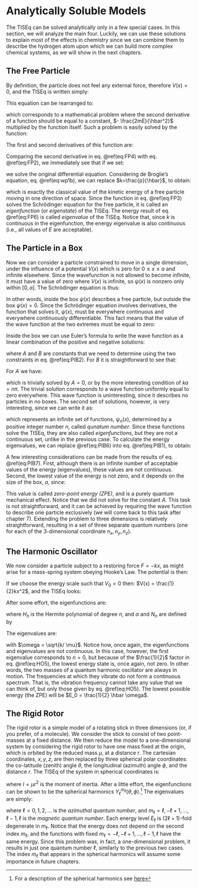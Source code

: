 # Analytically Soluble Models {#Models}

The TISEq can be solved analytically only in a few special cases. In this section, we will analyze the main four. Luckily, we can use these solutions to explain most of the effects in chemistry since we can combine them to describe the hydrogen atom upon which we can build more complex chemical systems, as we will show in the next chapters.

## The Free Particle

By definition, the particle does not feel any external force, therefore $V(x)=0$, and the TISEq is written simply:

\begin{equation}
- \frac{\hbar^2}{2m} \frac{d^2\psi}{dx^2} = E \psi(x).
(\#eq:FP1)
\end{equation}

This equation can be rearranged to:

\begin{equation}
\frac{d^2\psi}{dx^2} =- \frac{2mE}{\hbar^2} \psi(x),
(\#eq:FP2)
\end{equation}

which corresponds to a mathematical problem where the second derivative of a function should be equal to a constant, $- \frac{2mE}{\hbar^2}$ multiplied by the function itself. Such a problem is easily solved by the function:

\begin{equation}
\psi(x) = A \exp(\pm ikx).
(\#eq:FP3)
\end{equation}

The first and second derivatives of this function are:

\begin{equation}
\begin{aligned}
\frac{d \psi(x)}{dx} &= \pm ik A \exp(\pm ikx) = \pm ik \psi(x) \\
\frac{d^2 \psi(x)}{dx^2} &= \mp k^2  A \exp(\pm ikx) = -(\pm k^2) \psi(x). 
\end{aligned}
(\#eq:FP4)
\end{equation}

Comparing the second derivative in eq. \@ref(eq:FP4) with eq. \@ref(eq:FP2), we immediately see that if we set:

\begin{equation}
k^2 = \frac{2mE}{\hbar^2},
(\#eq:FP5)
\end{equation}

we solve the original differential equation. Considering de Broglie's equation, eq. \@ref(eq:wp1b), we can replace $k=\frac{p}{\hbar}$, to obtain:

\begin{equation}
E = \frac{k^2 \hbar^2}{2m} = \frac{p^2}{2m},
(\#eq:FP6)
\end{equation}

which is exactly the classical value of the kinetic energy of a free particle moving in one direction of space. Since the function in eq. \@ref(eq:FP3) solves the Schrödinger equation for the free particle, it is called an *eigenfunction* (or *eigenstate*) of the TISEq. The energy result of eq. \@ref(eq:FP6) is called *eigenvalue* of the TISEq. Notice that, since $k$ is continuous in the eigenfunction, the energy eigenvalue is also continuous (i.e., all values of $E$ are acceptable).

## The Particle in a Box {#rigidrotor}

Now we can consider a particle constrained to move in a single dimension, under the influence of a potential $V(x)$ which is zero for  $0 \leq x \leq a$ and infinite elsewhere. Since the wavefunction is not allowed to become infinite, it must have a value of zero where $V(x)$ is infinite, so $\psi(x)$ is nonzero only within $[0,a]$. The Schrödinger equation is thus:

\begin{equation}
- \frac{\hbar^2}{2m} \frac{d^2\psi}{dx^2} = E \psi(x)
\qquad 0 \leq x \leq a.
(\#eq:PIB1)
\end{equation}

In other words, inside the box $\psi(x)$ describes a free particle, but outside the box $\psi(x)=0$. Since the Schrödinger equation involves derivatives, the function that solves it, $\psi(x)$, must be everywhere continuous and everywhere continuously differentiable. This fact means that the value of the wave function at the two extremes must be equal to zero:

\begin{equation}
\psi(0)=\psi(a)=0.
(\#eq:PIB2)
\end{equation}

Inside the box we can use Euler's formula to write the wave function as a linear combination of the positive and negative solutions:

\begin{equation}
\psi(x)=A \exp(\pm ix)=A \sin kx + B \cos kx,
(\#eq:PIB3)
\end{equation}

where $A$ and $B$ are constants that we need to determine using the two constraints in eq. \@ref(eq:PIB2). For $B$ it is straightforward to see that:

\begin{equation}
\psi(0)= 0 + B =0 \; \implies \; B=0.
(\#eq:PIB4)
\end{equation}

For $A$ we have:

\begin{equation}
\psi(a)= A\sin ka = 0,
(\#eq:PIB5)
\end{equation}

which is trivially solved by $A=0$, or by the more interesting condition of $ka=n\pi$. The trivial solution corresponds to a wave function uniformly equal to zero everywhere. This wave function is uninteresting, since it describes no particles in no boxes. The second set of solutions, however, is very interesting, since we can write it as:

\begin{equation}
\psi_n(x)= A\sin\left(\frac{n\pi x}{a} \right)\quad n=1,2,\ldots,\infty,
(\#eq:PIB6)
\end{equation}

which represents an infinite set of functions, $\psi_n(x)$, determined by a positive integer number $n$, called *qunatum number*. Since these functions solve the TISEq, they are also called *eigenfunctions*, but they are not a continuous set, unlike in the previous case. To calculate the energy eigenvalues, we can replace \@ref(eq:PIB6) into eq. \@ref(eq:PIB1), to obtain:

\begin{equation}
E_n = \frac{h^2 n^2}{8 m a^2} \quad n=1,2,\ldots,\infty.
(\#eq:PIB7)
\end{equation}

A few interesting considerations can be made from the results of eq. \@ref(eq:PIB7). First, although there is an infinite number of acceptable values of the energy (eigenvalues), these values are not continuous. Second, the lowest value of the energy is not zero, and it depends on the size of the box, $a$, since:

\begin{equation}
E_1 = \frac{h^2 }{8 m a^2} \neq 0.
(\#eq:PIB8)
\end{equation}

This value is called *zero-point energy (ZPE)*, and is a purely quantum mechanical effect. Notice that we did not solve for the constant $A$. This task is not straightforward, and it can be achieved by requiring the wave function to describe one particle exclusively (we will come back to this task after chapter 7). Extending the problem to three dimensions is relatively straightforward, resulting in a set of three separate quantum numbers (one for each of the 3-dimensional coordinate $n_x,n_y,n_z$).

## The Harmonic Oscillator

We now consider a particle subject to a restoring force $F = -kx$, as might arise for a mass-spring system obeying Hooke's Law. The potential is then:

\begin{equation}
V(x) = - \int_{-\infty}^{\infty} (-kx) dx = V_0 + \frac{1}{2} kx^2.
(\#eq:HO1)
\end{equation}

If we choose the energy scale such that $V_0 = 0$ then:  $V(x) = \frac{1}{2}kx^2$, and the TISEq looks:

\begin{equation}
- \frac{\hbar^2}{2 \mu} \frac{d^2\psi}{dx^2} + \frac{1}{2} kx^2 \psi(x) =
E \psi(x)
(\#eq:HO2)
\end{equation}

After some effort, the eigenfunctions are:

\begin{equation}
\psi_n(x) = N_n H_n(\alpha^{1/2} x) e^{-\alpha x^2 / 2} \quad n=0,1,2,\ldots,\infty,
(\#eq:HO3)
\end{equation}

where $H_n$ is the Hermite polynomial of degree $n$, and $\alpha$ and $N_n$ are defined by 

\begin{equation}
\alpha = \sqrt{\frac{k \mu}{\hbar^2}} \hspace{1.5cm}
N_n = \frac{1}{\sqrt{2^n n!}} \left( \frac{\alpha}{\pi} \right)^{1/4}.
(\#eq:HO4)
\end{equation}

The eigenvalues are:

\begin{equation}
E_n = \hbar \omega \left(n + \frac{1}{2} \right),
(\#eq:HO5)
\end{equation}

with  $\omega = \sqrt{k/ \mu}$. Notice how, once again, the eigenfunctions and eigenvalues are not continuous. In this case, however, the first eigenvalue corresponds to $n=0$, but because of the $\frac{1}{2}$ factor in eq. \@ref(eq:HO5), the lowest energy state is, once again, not zero. In other words, the two masses of a quantum harmonic oscillator are always in motion. The frequencies at which they vibrate do not form a continuous spectrum. That is, the vibration frequency cannot take any value that we can think of, but only those given by eq. \@ref(eq:HO5). The lowest possible energy (the ZPE) will be $E_0 = \frac{1}{2} \hbar \omega$.

## The Rigid Rotor

The rigid rotor is a simple model of a rotating stick in three dimensions (or, if you prefer, of a molecule). We consider the stick to consist of two point-masses at a fixed distance. We then reduce the model to a one-dimensional system by considering the rigid rotor to have one mass fixed at the origin, which is orbited by the reduced mass $\mu$, at a distance $r$. The cartesian coordinates, $x,y,z$, are then replaced by three spherical polar coordinates: the co-latitude (zenith) angle $\theta$, the longitudinal (azimuth) angle $\phi$, and the distance $r$. The TISEq of the system in spherical coordinates is:

\begin{equation}
- \frac{\hbar^2}{2I} \left[ \frac{1}{\sin \theta}
\frac{\partial}{\partial \theta} \left(\sin\theta\frac{\partial}{\partial \theta} \right) + \frac{1}{\sin^2 \theta} \frac{\partial^2}{\partial \phi^2} \right] \psi(r) = E_{\ell} \psi(r),
(\#eq:RR1)
\end{equation}

where $I=\mu r^2$ is the moment of inertia. After a little effort, the eigenfunctions can be shown to be the spherical harmonics  $Y_{\ell}^{m_{\ell}}(\theta, \phi)$.^[For a description of the spherical harmonics see [here](https://en.wikipedia.org/wiki/Spherical_harmonic)] The eigenvalues are simply: 

\begin{equation}
E_{\ell} = \frac{\hbar^2}{2I} \ell(\ell+1),
(\#eq:RR2)
\end{equation}

where $\ell=0,1,2,\ldots$ is the *azimuthal quantum number*, and $m_{\ell}=\ell, -\ell+1, \ldots, \ell-1, \ell$ is the *magnetic quantum number*. Each energy level $E_{\ell}$ is $(2\ell+1)$-fold degenerate in $m_{\ell}$. Notice that the energy does not depend on the second index $m_{\ell}$, and the functions with fixed $m_{\ell}=-\ell,-\ell+1,\dots,\ell-1,\ell$ have the same energy. Since this problem was, in fact, a one-dimensional problem, it results in just one quantum number $\ell$, similarly to the previous two cases. The index $m_{\ell}$ that appears in the spherical harmonics will assume some importance in future chapters. 

